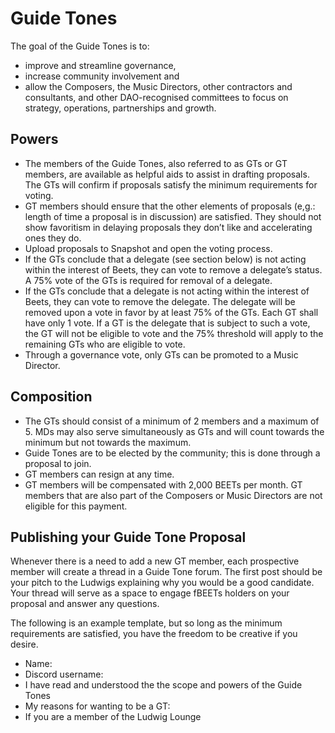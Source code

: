 # Guide Tones

The goal of the Guide Tones is to:

-   improve and streamline governance,
-   increase community involvement and
-   allow the Composers, the Music Directors, other contractors and consultants, and other DAO-recognised committees to focus on strategy, operations, partnerships and growth.

## Powers

-   The members of the Guide Tones, also referred to as GTs or GT members, are available as helpful aids to assist in drafting proposals. The GTs will confirm if proposals satisfy the minimum requirements for voting.
-   GT members should ensure that the other elements of proposals (e,g.: length of time a proposal is in discussion) are satisfied. They should not show favoritism in delaying proposals they don’t like and accelerating ones they do.
-   Upload proposals to Snapshot and open the voting process.
-   If the GTs conclude that a delegate (see section below) is not acting within the interest of Beets, they can vote to remove a delegate’s status. A 75% vote of the GTs is required for removal of a delegate.
-   If the GTs conclude that a delegate is not acting within the interest of Beets, they can vote to remove the delegate. The delegate will be removed upon a vote in favor by at least 75% of the GTs. Each GT shall have only 1 vote. If a GT is the delegate that is subject to such a vote, the GT will not be eligible to vote and the 75% threshold will apply to the remaining GTs who are eligible to vote.
-   Through a governance vote, only GTs can be promoted to a Music Director.

## Composition

-   The GTs should consist of a minimum of 2 members and a maximum of 5. MDs may also serve simultaneously as GTs and will count towards the minimum but not towards the maximum.
-   Guide Tones are to be elected by the community; this is done through a proposal to join.
-   GT members can resign at any time.
-   GT members will be compensated with 2,000 BEETs per month. GT members that are also part of the Composers or Music Directors are not eligible for this payment.

## Publishing your Guide Tone Proposal

Whenever there is a need to add a new GT member, each prospective member will create a thread in a Guide Tone forum. The first post should be your pitch to the Ludwigs explaining why you would be a good candidate. Your thread will serve as a space to engage fBEETs holders on your proposal and answer any questions.

The following is an example template, but so long as the minimum requirements are satisfied, you have the freedom to be creative if you desire.

-   Name:
-   Discord username:
-   I have read and understood the the scope and powers of the Guide Tones
-   My reasons for wanting to be a GT:
-   If you are a member of the Ludwig Lounge
